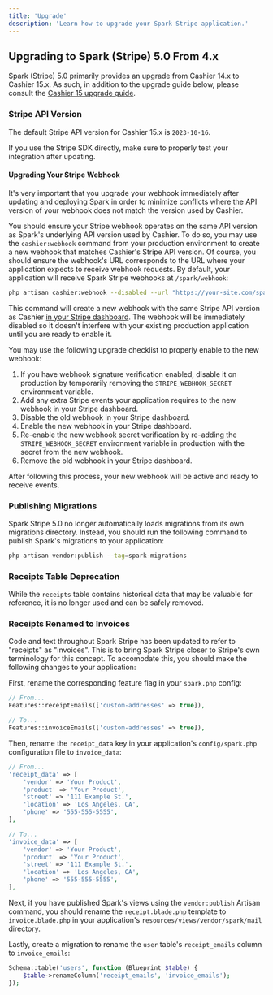 ```yaml
---
title: 'Upgrade'
description: 'Learn how to upgrade your Spark Stripe application.'
---
```


## Upgrading to Spark (Stripe) 5.0 From 4.x

Spark (Stripe) 5.0 primarily provides an upgrade from Cashier 14.x to Cashier 15.x. As such, in addition to the upgrade guide below, please consult the [Cashier 15 upgrade guide](https://github.com/laravel/cashier-stripe/blob/15.x/UPGRADE.md).

### Stripe API Version

The default Stripe API version for Cashier 15.x is `2023-10-16`.

If you use the Stripe SDK directly, make sure to properly test your integration after updating.

#### Upgrading Your Stripe Webhook

<Note>

It's very important that you upgrade your webhook immediately after updating and deploying Spark in order to minimize conflicts where the API version of your webhook does not match the version used by Cashier.
</Note>

You should ensure your Stripe webhook operates on the same API version as Spark's underlying API version used by Cashier. To do so, you may use the `cashier:webhook` command from your production environment to create a new webhook that matches Cashier's Stripe API version. Of course, you should ensure the webhook's URL corresponds to the URL where your application expects to receive webhook requests. By default, your application will receive Spark Stripe webhooks at `/spark/webhook`:

```bash
php artisan cashier:webhook --disabled --url "https://your-site.com/spark/webhook"
```

This command will create a new webhook with the same Stripe API version as Cashier [in your Stripe dashboard](https://dashboard.stripe.com/webhooks). The webhook will be immediately disabled so it doesn't interfere with your existing production application until you are ready to enable it.

You may use the following upgrade checklist to properly enable to the new webhook:

1. If you have webhook signature verification enabled, disable it on production by temporarily removing the `STRIPE_WEBHOOK_SECRET` environment variable.
2. Add any extra Stripe events your application requires to the new webhook in your Stripe dashboard.
3. Disable the old webhook in your Stripe dashboard.
4. Enable the new webhook in your Stripe dashboard.
5. Re-enable the new webhook secret verification by re-adding the `STRIPE_WEBHOOK_SECRET` environment variable in production with the secret from the new webhook.
6. Remove the old webhook in your Stripe dashboard.

After following this process, your new webhook will be active and ready to receive events.

### Publishing Migrations

Spark Stripe 5.0 no longer automatically loads migrations from its own migrations directory. Instead, you should run the following command to publish Spark's migrations to your application:

```bash
php artisan vendor:publish --tag=spark-migrations
```

### Receipts Table Deprecation

While the `receipts` table contains historical data that may be valuable for reference, it is no longer used and can be safely removed.

### Receipts Renamed to Invoices

Code and text throughout Spark Stripe has been updated to refer to "receipts" as "invoices". This is to bring Spark Stripe closer to Stripe's own terminology for this concept. To accomodate this, you should make the following changes to your application:

First, rename the corresponding feature flag in your `spark.php` config:

```php
// From...
Features::receiptEmails(['custom-addresses' => true]),

// To...
Features::invoiceEmails(['custom-addresses' => true]),
```

Then, rename the `receipt_data` key in your application's `config/spark.php` configuration file to `invoice_data`:

```php
// From...
'receipt_data' => [
    'vendor' => 'Your Product',
    'product' => 'Your Product',
    'street' => '111 Example St.',
    'location' => 'Los Angeles, CA',
    'phone' => '555-555-5555',
],

// To...
'invoice_data' => [
    'vendor' => 'Your Product',
    'product' => 'Your Product',
    'street' => '111 Example St.',
    'location' => 'Los Angeles, CA',
    'phone' => '555-555-5555',
],
```

Next, if you have published Spark's views using the `vendor:publish` Artisan command, you should rename the `receipt.blade.php` template to `invoice.blade.php` in your application's `resources/views/vendor/spark/mail` directory.

Lastly, create a migration to rename the `user` table's `receipt_emails` column to `invoice_emails`:

```php
Schema::table('users', function (Blueprint $table) {
    $table->renameColumn('receipt_emails', 'invoice_emails');
});
```
